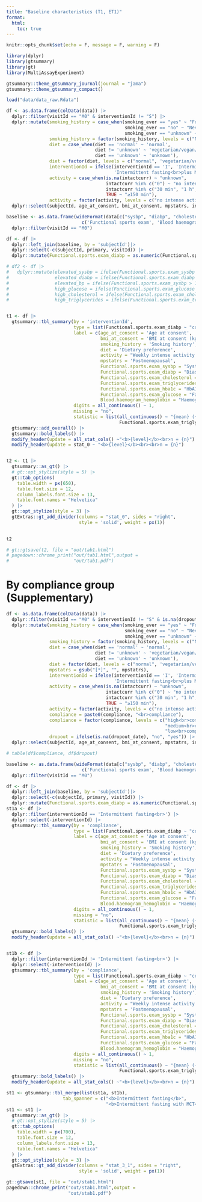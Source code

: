 ```yaml
---
title: "Baseline characteristics (T1, ET1)"
format:
  html:
    toc: true
---
```


```r
knitr::opts_chunk$set(echo = F, message = F, warning = F)

library(dplyr)
library(gtsummary)
library(gt)
library(MultiAssayExperiment)

gtsummary::theme_gtsummary_journal(journal = "jama")
gtsummary::theme_gtsummary_compact()

load("data/data_raw.Rdata")
```


```r
df <- as.data.frame(colData(data)) |> 
  dplyr::filter(visitId == "M0" & interventionId != "S") |> 
  dplyr::mutate(smoking_history = case_when(smoking_ever == "yes" ~ "Former smoker",
                                            smoking_ever == "no" ~ "Never smoker",
                                            smoking_ever == "unknown" ~ "unknown"),
                smoking_history = factor(smoking_history, levels = c("Never smoker", "Former smoker", "unknown")),
                diet = case_when(diet == 'normal' ~ 'normal',
                                 diet != 'unknown' ~ 'vegetarian/vegan/pescetarian',
                                 diet == 'unknown' ~ 'unknown'),
                diet = factor(diet, levels = c("normal", 'vegetarian/vegan/pescetarian', 'unknown')),
                interventionId = ifelse(interventionId == 'I', 'Intermittent fasting<br>',
                                        'Intermittent fasting<br>plus MCT'),
                activity = case_when(is.na(intactcurr) ~ "unknown",
                                     intactcurr %in% c("0") ~ "no intense activity",
                                     intactcurr %in% c("30 min", "1 h", "1.5 h", "2 h") ~ "30-149 min",
                                     TRUE ~ "≥150 min"),
                activity = factor(activity, levels = c("no intense activity", "30-149 min", "≥150 min", "unknown"))) |> 
  dplyr::select(subjectId, age_at_consent, bmi_at_consent, mpstatrs, interventionId, diet, smoking_history, activity)

baseline <- as.data.frame(wideFormat(data[c("sysbp", "diabp", "cholesterol", "triglycerides", "hba1c", "glucose", "hemoglobin"),,
                            c('Functional sports exam', 'Blood haemogram')], colDataCols = c("visitId", "subjectId"))) |> 
  dplyr::filter(visitId == "M0") 

df <- df |> 
  dplyr::left_join(baseline, by = 'subjectId')|> 
  dplyr::select(-c(subjectId, primary, visitId)) |> 
  dplyr::mutate(Functional.sports.exam_diabp = as.numeric(Functional.sports.exam_diabp)) 

# df2 <- df |> 
#   dplyr::mutate(elevated_sysbp = ifelse(Functional.sports.exam_sysbp > 140, "Yes", "No"),
#                 elevated_diabp = ifelse(Functional.sports.exam_diabp > 90, "Yes", "No"),
#                 elevated_bp = ifelse(Functional.sports.exam_sysbp > 140 & Functional.sports.exam_diabp > 90, "Yes", "No"),
#                 high_glucose = ifelse(Functional.sports.exam_glucose > 100, "Yes", "No"),
#                 high_cholesterol = ifelse(Functional.sports.exam_cholesterol > 240, "Yes", "No"),
#                 high_triglycerides = ifelse(Functional.sports.exam_triglycerids > 200, "Yes", "No"))


t1 <- df |> 
  gtsummary::tbl_summary(by = 'interventionId',
                         type = list(Functional.sports.exam_diabp ~ "continuous"),
                         label = c(age_at_consent = 'Age at consent',
                                   bmi_at_consent = 'BMI at consent (kg/m²)',
                                   smoking_history = 'Smoking history',
                                   diet = 'Dietary preference',
                                   activity = "Weekly intense activity (min)",
                                   mpstatrs = 'Postmenopausal',
                                   Functional.sports.exam_sysbp = "Systolic blood pressure (mmHg)",
                                   Functional.sports.exam_diabp = "Diastolic blood pressure (mmHg)",
                                   Functional.sports.exam_cholesterol = "Total cholesterol (mg/dL)",
                                   Functional.sports.exam_triglycerides = "Triglycerides (mg/dL)",
                                   Functional.sports.exam_hba1c = "HbA1c (%)",
                                   Functional.sports.exam_glucose = "Fasting glucose (mg/dL)",
                                   Blood.haemogram_hemoglobin = "Haemoglobin (g/dL)"),
                         digits = all_continuous() ~ 1,
                         missing = "no",
                         statistic = list(all_continuous() ~ "{mean} ({sd})",
                                          Functional.sports.exam_triglycerides ~ "{median} ({IQR})")) |> 
  gtsummary::add_overall() |> 
  gtsummary::bold_labels() |> 
  modify_header(update = all_stat_cols() ~"<b>{level}</b><br>n = {n}") |> 
  modify_header(update = stat_0 ~ "<b>{level}</b><br><br>n = {n}")


t2 <- t1 |> 
  gtsummary::as_gt() |> 
  # gt::opt_stylize(style = 5) |> 
  gt::tab_options(
    table.width = px(650),
    table.font.size = 12,
    column_labels.font.size = 13,
    table.font.names = "Helvetica"
  ) |> 
  gt::opt_stylize(style = 3) |> 
  gtExtras::gt_add_divider(columns = "stat_0", sides = "right",
                           style = 'solid', weight = px(1))
  

t2

# gt::gtsave(t2, file = "out/tab1.html")
# pagedown::chrome_print("out/tab1.html",output =
#                        "out/tab1.pdf")
```


# By compliance group (Supplementary)

```r
df <- as.data.frame(colData(data)) |> 
  dplyr::filter(visitId == "M0" & interventionId != "S" & is.na(dropout_date)) |> 
  dplyr::mutate(smoking_history = case_when(smoking_ever == "yes" ~ "Former smoker",
                                            smoking_ever == "no" ~ "Never smoker",
                                            smoking_ever == "unknown" ~ "unknown"),
                smoking_history = factor(smoking_history, levels = c("Never smoker", "Former smoker", "unknown")),
                diet = case_when(diet == 'normal' ~ 'normal',
                                 diet != 'unknown' ~ 'vegetarian/vegan/pescetarian',
                                 diet == 'unknown' ~ 'unknown'),
                diet = factor(diet, levels = c("normal", 'vegetarian/vegan/pescetarian', 'unknown')),
                mpstatrs = gsub("[*]", "", mpstatrs),
                interventionId = ifelse(interventionId == 'I', 'Intermittent fasting<br>',
                                        'Intermittent fasting<br>plus MCT'),
                activity = case_when(is.na(intactcurr) ~ "unknown",
                                     intactcurr %in% c("0") ~ "no intense activity",
                                     intactcurr %in% c("30 min", "1 h", "1.5 h", "2 h") ~ "30-149 min",
                                     TRUE ~ "≥150 min"),
                activity = factor(activity, levels = c("no intense activity", "30-149 min", "≥150 min", "unknown")),
                compliance = paste0(compliance, "<br>compliance"),
                compliance = factor(compliance, levels = c("high<br>compliance",
                                                           "medium<br>compliance",
                                                           "low<br>compliance")),
                dropout = ifelse(is.na(dropout_date), "no", "yes")) |> 
  dplyr::select(subjectId, age_at_consent, bmi_at_consent, mpstatrs, interventionId, diet, smoking_history, activity, compliance)

# table(df$compliance, df$dropout)

baseline <- as.data.frame(wideFormat(data[c("sysbp", "diabp", "cholesterol", "triglycerides", "hba1c", "glucose", "hemoglobin"),,
                            c('Functional sports exam', 'Blood haemogram')], colDataCols = c("visitId", "subjectId"))) |> 
  dplyr::filter(visitId == "M0") 

df <- df |> 
  dplyr::left_join(baseline, by = 'subjectId')|> 
  dplyr::select(-c(subjectId, primary, visitId)) |> 
  dplyr::mutate(Functional.sports.exam_diabp = as.numeric(Functional.sports.exam_diabp)) 
st1a <- df |> 
  dplyr::filter(interventionId == 'Intermittent fasting<br>') |> 
  dplyr::select(-interventionId) |> 
  gtsummary::tbl_summary(by = 'compliance',
                         type = list(Functional.sports.exam_diabp ~ "continuous"),
                         label = c(age_at_consent = 'Age at consent',
                                   bmi_at_consent = 'BMI at consent (kg/m²)',
                                   smoking_history = 'Smoking history',
                                   diet = 'Dietary preference',
                                   activity = "Weekly intense activity (min)",
                                   mpstatrs = 'Postmenopausal',
                                   Functional.sports.exam_sysbp = "Systolic blood pressure (mmHg)",
                                   Functional.sports.exam_diabp = "Diastolic blood pressure (mmHg)",
                                   Functional.sports.exam_cholesterol = "Total cholesterol (mg/dL)",
                                   Functional.sports.exam_triglycerides = "Triglycerides (mg/dL)",
                                   Functional.sports.exam_hba1c = "HbA1c (%)",
                                   Functional.sports.exam_glucose = "Fasted glucose (mg/dL)",
                                   Blood.haemogram_hemoglobin = "Haemoglobin (g/dL)"),
                         digits = all_continuous() ~ 1,
                         missing = "no",
                         statistic = list(all_continuous() ~ "{mean} ({sd})",
                                          Functional.sports.exam_triglycerides ~ "{median} ({IQR})")) |> 
  gtsummary::bold_labels() |> 
  modify_header(update = all_stat_cols() ~"<b>{level}</b><br>n = {n}")


st1b <- df |> 
  dplyr::filter(interventionId != 'Intermittent fasting<br>') |> 
  dplyr::select(-interventionId) |> 
  gtsummary::tbl_summary(by = 'compliance',
                         type = list(Functional.sports.exam_diabp ~ "continuous"),
                         label = c(age_at_consent = 'Age at consent',
                                   bmi_at_consent = 'BMI at consent (kg/m²)',
                                   smoking_history = 'Smoking history',
                                   diet = 'Dietary preference',
                                   activity = "Weekly intense activity (min)",
                                   mpstatrs = 'Postmenopausal',
                                   Functional.sports.exam_sysbp = "Systolic blood pressure (mmHg)",
                                   Functional.sports.exam_diabp = "Diastolic blood pressure (mmHg)",
                                   Functional.sports.exam_cholesterol = "Total cholesterol (mg/dL)",
                                   Functional.sports.exam_triglycerides = "Triglycerides (mg/dL)",
                                   Functional.sports.exam_hba1c = "HbA1c (%)",
                                   Functional.sports.exam_glucose = "Fasted glucose (mg/dL)",
                                   Blood.haemogram_hemoglobin = "Haemoglobin (g/dL)"),
                         digits = all_continuous() ~ 1,
                         missing = "no",
                         statistic = list(all_continuous() ~ "{mean} ({sd})",
                                          Functional.sports.exam_triglycerides ~ "{median} ({IQR})")) |> 
  gtsummary::bold_labels() |> 
  modify_header(update = all_stat_cols() ~"<b>{level}</b><br>n = {n}")

st1 <- gtsummary::tbl_merge(list(st1a, st1b),
                     tab_spanner = c("<b>Intermittent fasting</b>",
                                     "<b>Intermittent fasting with MCT</b>"))
st1 <- st1 |> 
  gtsummary::as_gt() |> 
  # gt::opt_stylize(style = 5) |> 
  gt::tab_options(
    table.width = px(700),
    table.font.size = 12,
    column_labels.font.size = 13,
    table.font.names = "Helvetica"
  ) |> 
  gt::opt_stylize(style = 3) |> 
  gtExtras::gt_add_divider(columns = "stat_3_1", sides = "right",
                           style = 'solid', weight = px(1))

gt::gtsave(st1, file = "out/stab1.html")
pagedown::chrome_print("out/stab1.html",output =
                       "out/stab1.pdf")

```

